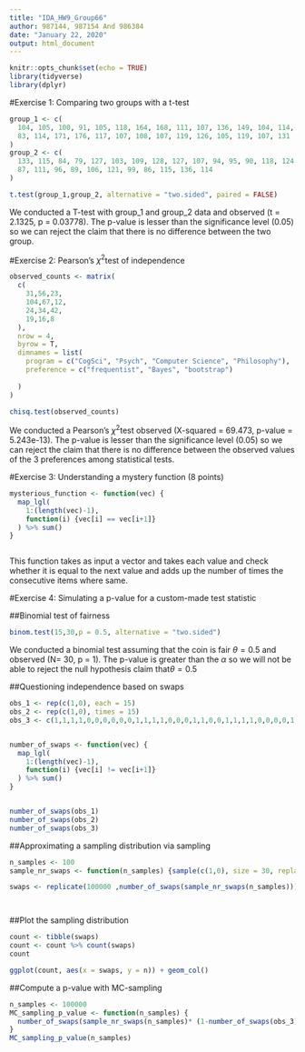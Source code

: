 ---
title: "IDA_HW9_Group66"
author: 987144, 987154 And 986384
date: "January 22, 2020"
output: html_document
---

```{r setup, include=FALSE}
knitr::opts_chunk$set(echo = TRUE)
library(tidyverse)
library(dplyr)
```



#Exercise 1: Comparing two groups with a t-test

```{r}
group_1 <- c(
  104, 105, 100, 91, 105, 118, 164, 168, 111, 107, 136, 149, 104, 114, 107, 95, 
  83, 114, 171, 176, 117, 107, 108, 107, 119, 126, 105, 119, 107, 131
)
group_2 <- c(
  133, 115, 84, 79, 127, 103, 109, 128, 127, 107, 94, 95, 90, 118, 124, 108, 
  87, 111, 96, 89, 106, 121, 99, 86, 115, 136, 114
)

t.test(group_1,group_2, alternative = "two.sided", paired = FALSE)
```


We conducted a T-test with group_1 and group_2 data and observed (t = 2.1325, p = 0.03778). The p-value is lesser than the significance level (0.05) so we can reject the claim that there is no difference between the two group. 

#Exercise 2: Pearson's $\chi^2$test of independence

```{r}
observed_counts <- matrix(
  c(
    31,56,23,
    104,67,12,
    24,34,42,
    19,16,8
  ),
  nrow = 4,
  byrow = T,
  dimnames = list(
    program = c("CogSci", "Psych", "Computer Science", "Philosophy"),
    preference = c("frequentist", "Bayes", "bootstrap")
    
  )
)

chisq.test(observed_counts)
```

We conducted a Pearson's $\chi^2$test observed (X-squared = 69.473, p-value = 5.243e-13). The p-value is lesser than the significance level (0.05) so we can reject the claim that there is no difference between the observed values of the 3 preferences among statistical tests.


#Exercise 3: Understanding a mystery function (8 points)

```{r}
mysterious_function <- function(vec) {
  map_lgl(
    1:(length(vec)-1),
    function(i) {vec[i] == vec[i+1]}
  ) %>% sum()
}



```


This function takes as input a vector and takes each value and check whether it is equal to the next value and adds up the number of times the consecutive items where same.


#Exercise 4: Simulating a p-value for a custom-made test statistic


##Binomial test of fairness

```{r}
binom.test(15,30,p = 0.5, alternative = "two.sided")
```

We conducted a binomial test assuming that the coin is fair $\theta = 0.5$ and observed (N= 30, p = 1). The p-value is greater than the $\alpha$ so we will not be able to reject the null hypothesis claim that$\theta = 0.5$


##Questioning independence based on swaps

```{r}
obs_1 <- rep(c(1,0), each = 15)  
obs_2 <- rep(c(1,0), times = 15)
obs_3 <- c(1,1,1,1,0,0,0,0,0,0,1,1,1,1,0,0,0,1,1,0,0,1,1,1,1,0,0,0,0,1)


number_of_swaps <- function(vec) {
  map_lgl(
    1:(length(vec)-1),
    function(i) {vec[i] != vec[i+1]}
  ) %>% sum()
}


number_of_swaps(obs_1)
number_of_swaps(obs_2)
number_of_swaps(obs_3)
```

##Approximating a sampling distribution via sampling

```{r}
n_samples <- 100
sample_nr_swaps <- function(n_samples) {sample(c(1,0), size = 30, replace = T)}

swaps <- replicate(100000 ,number_of_swaps(sample_nr_swaps(n_samples)))




```


##Plot the sampling distribution


```{r}

count <- tibble(swaps)
count <- count %>% count(swaps)
count

ggplot(count, aes(x = swaps, y = n)) + geom_col()
```


##Compute a p-value with MC-sampling

```{r}
n_samples <- 100000
MC_sampling_p_value <- function(n_samples) {
  number_of_swaps(sample_nr_swaps(n_samples)* (1-number_of_swaps(obs_3)))/n_samples
}
MC_sampling_p_value(n_samples)


```



